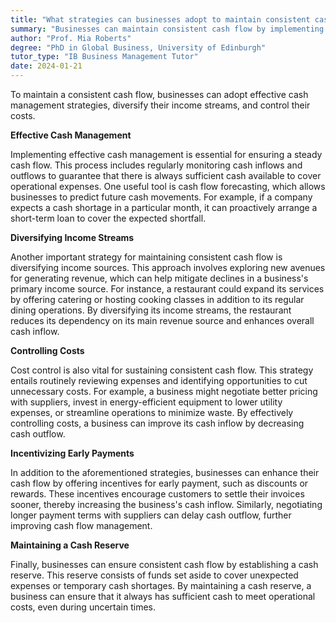 ```yaml
---
title: "What strategies can businesses adopt to maintain consistent cash flow?"
summary: "Businesses can maintain consistent cash flow by implementing effective cash management strategies, diversifying income streams, and controlling costs."
author: "Prof. Mia Roberts"
degree: "PhD in Global Business, University of Edinburgh"
tutor_type: "IB Business Management Tutor"
date: 2024-01-21
---
```


To maintain a consistent cash flow, businesses can adopt effective cash management strategies, diversify their income streams, and control their costs.

**Effective Cash Management**

Implementing effective cash management is essential for ensuring a steady cash flow. This process includes regularly monitoring cash inflows and outflows to guarantee that there is always sufficient cash available to cover operational expenses. One useful tool is cash flow forecasting, which allows businesses to predict future cash movements. For example, if a company expects a cash shortage in a particular month, it can proactively arrange a short-term loan to cover the expected shortfall.

**Diversifying Income Streams**

Another important strategy for maintaining consistent cash flow is diversifying income sources. This approach involves exploring new avenues for generating revenue, which can help mitigate declines in a business's primary income source. For instance, a restaurant could expand its services by offering catering or hosting cooking classes in addition to its regular dining operations. By diversifying its income streams, the restaurant reduces its dependency on its main revenue source and enhances overall cash inflow.

**Controlling Costs**

Cost control is also vital for sustaining consistent cash flow. This strategy entails routinely reviewing expenses and identifying opportunities to cut unnecessary costs. For example, a business might negotiate better pricing with suppliers, invest in energy-efficient equipment to lower utility expenses, or streamline operations to minimize waste. By effectively controlling costs, a business can improve its cash inflow by decreasing cash outflow.

**Incentivizing Early Payments**

In addition to the aforementioned strategies, businesses can enhance their cash flow by offering incentives for early payment, such as discounts or rewards. These incentives encourage customers to settle their invoices sooner, thereby increasing the business's cash inflow. Similarly, negotiating longer payment terms with suppliers can delay cash outflow, further improving cash flow management.

**Maintaining a Cash Reserve**

Finally, businesses can ensure consistent cash flow by establishing a cash reserve. This reserve consists of funds set aside to cover unexpected expenses or temporary cash shortages. By maintaining a cash reserve, a business can ensure that it always has sufficient cash to meet operational costs, even during uncertain times.
    